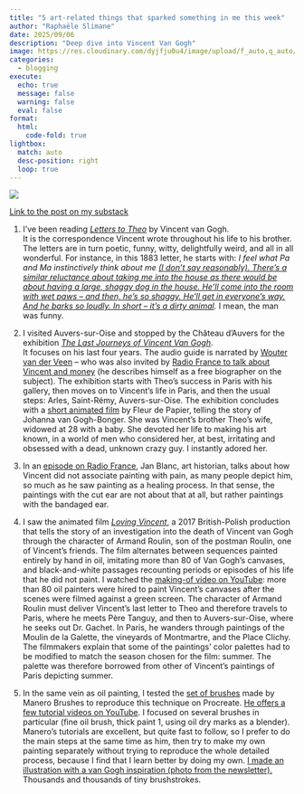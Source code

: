 ```yaml
---
title: "5 art-related things that sparked something in me this week"
author: "Raphaële Slimane"
date: 2025/09/06
description: "Deep dive into Vincent Van Gogh"
image: https://res.cloudinary.com/dyjfju0u4/image/upload/f_auto,q_auto/v1757408635/vangogh_ugqyo6.png
categories: 
  - blogging
execute: 
  echo: true
  message: false
  warning: false
  eval: false
format:
  html:
    code-fold: true
lightbox: 
  match: auto
  desc-position: right
  loop: true
---
```


![](https://res.cloudinary.com/dyjfju0u4/image/upload/f_auto,q_auto/v1757408635/vangogh_ugqyo6.png)

[Link to the post on my substack](https://raphaeleart.substack.com/p/5-art-related-things-that-sparked)

1. I’ve been reading *[Letters to Theo](https://www.vangoghmuseum.nl/en/highlights/letters)* by Vincent van Gogh.  
It is the correspondence Vincent wrote throughout his life to his brother.  
The letters are in turn poetic, funny, witty, delightfully weird, and all in all wonderful. For instance, in this 1883 letter, he starts with:  *I feel what Pa and Ma instinctively think about me [ (I don’t say reasonably). There’s a similar reluctance about taking me into the house as there would be about having a large, shaggy dog in the house. He’ll come into the room with wet paws – and then, he’s so shaggy. He’ll get in everyone’s way. And he barks so loudly. In short – it’s a dirty animal](https://www.vangoghmuseum.nl/en/highlights/letters/413).*  I mean, the man was funny.

2. I visited Auvers-sur-Oise and stopped by the Château d’Auvers for the exhibition *[The Last Journeys of Vincent Van Gogh](https://www.chateau-auvers.fr/actualite/1958/2855-exposition-van-gogh-les-derniers-voyages-prolongation.htm)*.  
It focuses on his last four years. The audio guide is narrated by [Wouter van der Veen](https://www.youtube.com/watch?v=0trslbuUdps) – who was also invited by [Radio France to talk about Vincent and money](https://www.radiofrance.fr/franceculture/podcasts/la-compagnie-des-oeuvres/une-oeuvre-en-or-5714334) (he describes himself as a free biographer on the subject).  The exhibition starts with Theo’s success in Paris with his gallery, then moves on to Vincent’s life in Paris, and then the usual steps: Arles, Saint-Rémy, Auvers-sur-Oise.  The exhibition concludes with a [short animated film](https://www.fleurdepapier.com/actualites.html) by Fleur de Papier, telling the story of Johanna van Gogh-Bonger. She was Vincent’s brother Theo’s wife, widowed at 28 with a baby. She devoted her life to making his art known, in a world of men who considered her, at best, irritating and obsessed with a dead, unknown crazy guy. I instantly adored her.  



3. In an [episode on Radio France](https://www.radiofrance.fr/franceculture/podcasts/la-compagnie-des-oeuvres/l-art-athee-de-van-gogh-2221380), Jan Blanc, art historian, talks about how Vincent did not associate painting with pain, as many people depict him, so much as he saw painting as a healing process.  In that sense, the paintings with the cut ear are not about that at all, but rather paintings with the bandaged ear.  



4. I saw the animated film *[Loving Vincent](https://en.wikipedia.org/wiki/Loving_Vincent)*, a 2017 British-Polish production that tells the story of an investigation into the death of Vincent van Gogh through the character of Armand Roulin, son of the postman Roulin, one of Vincent’s friends. The film alternates between sequences painted entirely by hand in oil, imitating more than 80 of Van Gogh's canvases, and black-and-white passages recounting periods or episodes of his life that he did not paint. I watched the [making-of video on YouTube](https://www.youtube.com/watch?v=QE9Q_7bfHsM): more than 80 oil painters were hired to paint Vincent's canvases after the scenes were filmed against a green screen.  The character of Armand Roulin must deliver Vincent's last letter to Theo and therefore travels to Paris, where he meets Père Tanguy, and then to Auvers-sur-Oise, where he seeks out Dr. Gachet.  In Paris, he wanders through paintings of the Moulin de la Galette, the vineyards of Montmartre, and the Place Clichy.  The filmmakers explain that some of the paintings' color palettes had to be modified to match the season chosen for the film: summer. The palette was therefore borrowed from other of Vincent’s paintings of Paris depicting summer.  


5. In the same vein as oil painting, I tested the [set of brushes](https://ittaimanero.gumroad.com/l/ThickPaintforProcreate) made by Manero Brushes to reproduce this technique on Procreate.  [He offers a few tutorial videos on YouTube](https://www.youtube.com/watch?v=GJK-FPT4Zlg&list=PLZRcv92LlzAXcKf1NsoQovs8ivRalgf9Q). I focused on several brushes in particular (fine oil brush, thick paint 1, using oil dry marks as a blender).  
Manero's tutorials are excellent, but quite fast to follow, so I prefer to do the main steps at the same time as him, then try to make my own painting separately without trying to reproduce the whole detailed process, because I find that I learn better by doing my own.  [I made an illustration with a van Gogh inspiration (photo from the newsletter).](https://www.instagram.com/slimaneraphaele/) Thousands and thousands of tiny brushstrokes.  


